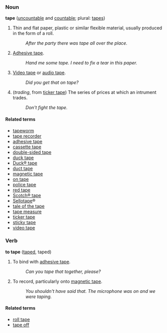 ===Noun===
'''tape''' ([[uncountable]] and [[countable]]; plural: [[tapes]])

# Thin and flat paper, plastic or similar flexible material, usually produced in the form of a roll.
#: ''After the party there was tape all over the place.'' <!-- please improve -->
# [[Adhesive tape]].
#: ''Hand me some tape.  I need to fix a tear in this paper.''
# [[Video tape]] or [[audio tape]].
#: ''Did you get that on tape?''
# (''trading'', from [[ticker tape]]) The series of prices at which an intrument trades.
#: ''Don't fight the tape.''

====Related terms====
*[[tapeworm]]
*[[tape recorder]]
*[[adhesive tape]]
*[[cassette tape]]
*[[double-sided tape]]
*[[duck tape]]
*[[duck tape|Duck&reg; tape]]
*[[duct tape]]
*[[magnetic tape]]
*[[on tape]]
*[[police tape]]
*[[red tape]]
*[[scotch tape|Scotch&reg; tape]]
*[[Sellotape]]&reg;
*[[tale of the tape]]
*[[tape measure]]
*[[ticker tape]]
*[[sticky tape]]
*[[video tape]]

===Verb===
'''to tape''' ([[taped]], taped)

# To bind with [[adhesive tape]].
#: ''Can you tape that together, please?''
# To record, particularly onto [[magnetic tape]].
#: ''You shouldn't have said that.  The microphone was on and we were taping.''

====Related terms====

*[[roll tape]]
*[[tape off]]